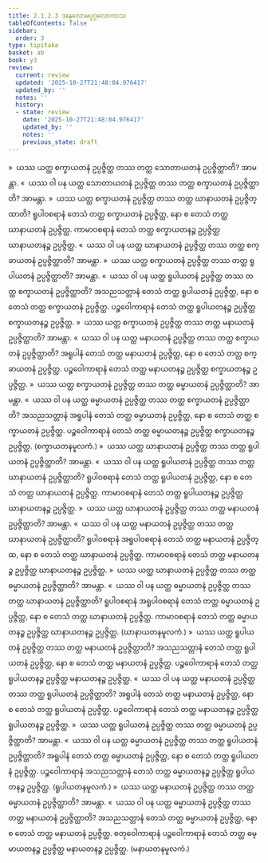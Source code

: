 ```yaml
---
title: 2.1.2.3 အနုလောမပုဂ္ဂလောကာသ
tableOfContents: false
sidebar:
  order: 3
type: tipitaka
basket: ab
book: y3
review:
  current: review
  updated: '2025-10-27T21:48:04.976417'
  updated_by: ''
  notes: ''
  history:
  - state: review
    date: '2025-10-27T21:48:04.976417'
    updated_by: ''
    notes: ''
    previous_state: draft
---
```



<ReviewStatus review={frontmatter.review} showDetails={true} />

<HypothesisAnnotation frontmatter={frontmatter} />

<DynamicBreadcrumb />

<Division number="41" book="y3" e="ch" v="33" p="91">

<Paragraph number="487" book="y3">
»  ယဿ ယတ္ထ စက္ခာယတနံ ဥပ္ပဇ္ဇိတ္ထ တဿ တတ္ထ သောတာယတနံ ဥပ္ပဇ္ဇိတ္ထာတိ? အာမန္တာ.
</Paragraph>

<Paragraph number="488" book="y3">
«  ယဿ ဝါ ပန ယတ္ထ သောတာယတနံ ဥပ္ပဇ္ဇိတ္ထ တဿ တတ္ထ စက္ခာယတနံ ဥပ္ပဇ္ဇိတ္ထာတိ? အာမန္တာ.
</Paragraph>

<Paragraph number="489" book="y3">
»  ယဿ ယတ္ထ စက္ခာယတနံ ဥပ္ပဇ္ဇိတ္ထ တဿ တတ္ထ ဃာနာယတနံ ဥပ္ပဇ္ဇိတ္ထာတိ?
</Paragraph>

<Paragraph number="490" book="y3">
ရူပါဝစရာနံ တေသံ တတ္ထ စက္ခာယတနံ ဥပ္ပဇ္ဇိတ္ထ, နော စ တေသံ တတ္ထ ဃာနာယတနံ ဥပ္ပဇ္ဇိတ္ထ. ကာမာဝစရာနံ တေသံ တတ္ထ စက္ခာယတနဉ္စ ဥပ္ပဇ္ဇိတ္ထ ဃာနာယတနဉ္စ ဥပ္ပဇ္ဇိတ္ထ.
</Paragraph>

<Paragraph number="491" book="y3">
«  ယဿ ဝါ ပန ယတ္ထ ဃာနာယတနံ ဥပ္ပဇ္ဇိတ္ထ တဿ တတ္ထ စက္ခာယတနံ ဥပ္ပဇ္ဇိတ္ထာတိ? အာမန္တာ.
</Paragraph>

<Paragraph number="492" book="y3">
»  ယဿ ယတ္ထ စက္ခာယတနံ ဥပ္ပဇ္ဇိတ္ထ တဿ တတ္ထ ရူပါယတနံ ဥပ္ပဇ္ဇိတ္ထာတိ? အာမန္တာ.
</Paragraph>

<Paragraph number="493" book="y3">
«  ယဿ ဝါ ပန ယတ္ထ ရူပါယတနံ ဥပ္ပဇ္ဇိတ္ထ တဿ တတ္ထ စက္ခာယတနံ ဥပ္ပဇ္ဇိတ္ထာတိ?
</Paragraph>

<Paragraph number="494" book="y3">
အသညသတ္တာနံ တေသံ တတ္ထ ရူပါယတနံ ဥပ္ပဇ္ဇိတ္ထ, နော စ တေသံ တတ္ထ စက္ခာယတနံ ဥပ္ပဇ္ဇိတ္ထ. ပဉ္စဝေါကာရာနံ တေသံ တတ္ထ ရူပါယတနဉ္စ ဥပ္ပဇ္ဇိတ္ထ စက္ခာယတနဉ္စ ဥပ္ပဇ္ဇိတ္ထ.
</Paragraph>

<Paragraph number="495" book="y3">
»  ယဿ ယတ္ထ စက္ခာယတနံ ဥပ္ပဇ္ဇိတ္ထ တဿ တတ္ထ မနာယတနံ ဥပ္ပဇ္ဇိတ္ထာတိ? အာမန္တာ.
</Paragraph>

<Paragraph number="496" book="y3">
«  ယဿ ဝါ ပန ယတ္ထ မနာယတနံ ဥပ္ပဇ္ဇိတ္ထ တဿ တတ္ထ စက္ခာယတနံ ဥပ္ပဇ္ဇိတ္ထာတိ?
</Paragraph>

<Paragraph number="497" book="y3">
အရူပါနံ တေသံ တတ္ထ မနာယတနံ ဥပ္ပဇ္ဇိတ္ထ, နော စ တေသံ တတ္ထ စက္ခာယတနံ ဥပ္ပဇ္ဇိတ္ထ. ပဉ္စဝေါကာရာနံ တေသံ တတ္ထ မနာယတနဉ္စ ဥပ္ပဇ္ဇိတ္ထ စက္ခာယတနဉ္စ ဥပ္ပဇ္ဇိတ္ထ.
</Paragraph>

<Paragraph number="498" book="y3">
»  ယဿ ယတ္ထ စက္ခာယတနံ ဥပ္ပဇ္ဇိတ္ထ တဿ တတ္ထ ဓမ္မာယတနံ ဥပ္ပဇ္ဇိတ္ထာတိ? အာမန္တာ.
</Paragraph>

<Paragraph number="499" book="y3">
«  ယဿ ဝါ ပန ယတ္ထ ဓမ္မာယတနံ ဥပ္ပဇ္ဇိတ္ထ တဿ တတ္ထ စက္ခာယတနံ ဥပ္ပဇ္ဇိတ္ထာတိ?
</Paragraph>

<Paragraph number="500" book="y3">
အသညသတ္တာနံ အရူပါနံ တေသံ တတ္ထ ဓမ္မာယတနံ ဥပ္ပဇ္ဇိတ္ထ, နော စ တေသံ တတ္ထ စက္ခာယတနံ ဥပ္ပဇ္ဇိတ္ထ. ပဉ္စဝေါကာရာနံ တေသံ တတ္ထ ဓမ္မာယတနဉ္စ ဥပ္ပဇ္ဇိတ္ထ စက္ခာယတနဉ္စ ဥပ္ပဇ္ဇိတ္ထ. (စက္ခာယတနမူလကံ.)
</Paragraph>

</Division>
<Division number="42" book="y3" e="ch" v="33" p="92">

<Paragraph number="501" book="y3">
»  ယဿ ယတ္ထ ဃာနာယတနံ ဥပ္ပဇ္ဇိတ္ထ တဿ တတ္ထ ရူပါယတနံ ဥပ္ပဇ္ဇိတ္ထာတိ? အာမန္တာ.
</Paragraph>

<Paragraph number="502" book="y3">
«  ယဿ ဝါ ပန ယတ္ထ ရူပါယတနံ ဥပ္ပဇ္ဇိတ္ထ တဿ တတ္ထ ဃာနာယတနံ ဥပ္ပဇ္ဇိတ္ထာတိ?
</Paragraph>

<Paragraph number="503" book="y3">
ရူပါဝစရာနံ တေသံ တတ္ထ ရူပါယတနံ ဥပ္ပဇ္ဇိတ္ထ, နော စ တေသံ တတ္ထ ဃာနာယတနံ ဥပ္ပဇ္ဇိတ္ထ. ကာမာဝစရာနံ တေသံ တတ္ထ ရူပါယတနဉ္စ ဥပ္ပဇ္ဇိတ္ထ ဃာနာယတနဉ္စ ဥပ္ပဇ္ဇိတ္ထ.
</Paragraph>

<Paragraph number="504" book="y3">
»  ယဿ ယတ္ထ ဃာနာယတနံ ဥပ္ပဇ္ဇိတ္ထ တဿ တတ္ထ မနာယတနံ ဥပ္ပဇ္ဇိတ္ထာတိ? အာမန္တာ.
</Paragraph>

<Paragraph number="505" book="y3">
«  ယဿ ဝါ ပန ယတ္ထ မနာယတနံ ဥပ္ပဇ္ဇိတ္ထ တဿ တတ္ထ ဃာနာယတနံ ဥပ္ပဇ္ဇိတ္ထာတိ?
</Paragraph>

<Paragraph number="506" book="y3">
ရူပါဝစရာနံ အရူပါဝစရာနံ တေသံ တတ္ထ မနာယတနံ ဥပ္ပဇ္ဇိတ္ထ, နော စ တေသံ တတ္ထ ဃာနာယတနံ ဥပ္ပဇ္ဇိတ္ထ. ကာမာဝစရာနံ တေသံ တတ္ထ မနာယတနဉ္စ ဥပ္ပဇ္ဇိတ္ထ ဃာနာယတနဉ္စ ဥပ္ပဇ္ဇိတ္ထ.
</Paragraph>

<Paragraph number="507" book="y3">
»  ယဿ ယတ္ထ ဃာနာယတနံ ဥပ္ပဇ္ဇိတ္ထ တဿ တတ္ထ ဓမ္မာယတနံ ဥပ္ပဇ္ဇိတ္ထာတိ? အာမန္တာ.
</Paragraph>

<Paragraph number="508" book="y3">
«  ယဿ ဝါ ပန ယတ္ထ ဓမ္မာယတနံ ဥပ္ပဇ္ဇိတ္ထ တဿ တတ္ထ ဃာနာယတနံ ဥပ္ပဇ္ဇိတ္ထာတိ?
</Paragraph>

<Paragraph number="509" book="y3">
ရူပါဝစရာနံ အရူပါဝစရာနံ တေသံ တတ္ထ ဓမ္မာယတနံ ဥပ္ပဇ္ဇိတ္ထ, နော စ တေသံ တတ္ထ ဃာနာယတနံ ဥပ္ပဇ္ဇိတ္ထ. ကာမာဝစရာနံ တေသံ တတ္ထ ဓမ္မာယတနဉ္စ ဥပ္ပဇ္ဇိတ္ထ ဃာနာယတနဉ္စ ဥပ္ပဇ္ဇိတ္ထ. (ဃာနာယတနမူလကံ.)
</Paragraph>

</Division>
<Division number="43" book="y3" e="ch" v="33" p="92">

<Paragraph number="510" book="y3">
»  ယဿ ယတ္ထ ရူပါယတနံ ဥပ္ပဇ္ဇိတ္ထ တဿ တတ္ထ မနာယတနံ ဥပ္ပဇ္ဇိတ္ထာတိ?
</Paragraph>

<Paragraph number="511" book="y3">
အသညသတ္တာနံ တေသံ တတ္ထ ရူပါယတနံ ဥပ္ပဇ္ဇိတ္ထ, နော စ တေသံ တတ္ထ မနာယတနံ ဥပ္ပဇ္ဇိတ္ထ. ပဉ္စဝေါကာရာနံ တေသံ တတ္ထ ရူပါယတနဉ္စ ဥပ္ပဇ္ဇိတ္ထ မနာယတနဉ္စ ဥပ္ပဇ္ဇိတ္ထ.
</Paragraph>

<Paragraph number="512" book="y3">
«  ယဿ ဝါ ပန ယတ္ထ မနာယတနံ ဥပ္ပဇ္ဇိတ္ထ တဿ တတ္ထ ရူပါယတနံ ဥပ္ပဇ္ဇိတ္ထာတိ?
</Paragraph>

<Paragraph number="513" book="y3">
အရူပါနံ တေသံ တတ္ထ မနာယတနံ ဥပ္ပဇ္ဇိတ္ထ, နော စ တေသံ တတ္ထ ရူပါယတနံ ဥပ္ပဇ္ဇိတ္ထ. ပဉ္စဝေါကာရာနံ တေသံ တတ္ထ မနာယတနဉ္စ ဥပ္ပဇ္ဇိတ္ထ ရူပါယတနဉ္စ ဥပ္ပဇ္ဇိတ္ထ.
</Paragraph>

<Paragraph number="514" book="y3">
»  ယဿ ယတ္ထ ရူပါယတနံ ဥပ္ပဇ္ဇိတ္ထ တဿ တတ္ထ ဓမ္မာယတနံ ဥပ္ပဇ္ဇိတ္ထာတိ? အာမန္တာ.
</Paragraph>

<Paragraph number="515" book="y3">
«  ယဿ ဝါ ပန ယတ္ထ ဓမ္မာယတနံ ဥပ္ပဇ္ဇိတ္ထ တဿ တတ္ထ ရူပါယတနံ ဥပ္ပဇ္ဇိတ္ထာတိ?
</Paragraph>

<Paragraph number="516" book="y3">
အရူပါနံ တေသံ တတ္ထ ဓမ္မာယတနံ ဥပ္ပဇ္ဇိတ္ထ, နော စ တေသံ တတ္ထ ရူပါယတနံ ဥပ္ပဇ္ဇိတ္ထ. ပဉ္စဝေါကာရာနံ အသညသတ္တာနံ တေသံ တတ္ထ ဓမ္မာယတနဉ္စ ဥပ္ပဇ္ဇိတ္ထ ရူပါယတနဉ္စ ဥပ္ပဇ္ဇိတ္ထ. (ရူပါယတနမူလကံ.)
</Paragraph>

</Division>
<Division number="44" book="y3" e="ch" v="33" p="93">

<Paragraph number="517" book="y3">
»  ယဿ ယတ္ထ မနာယတနံ ဥပ္ပဇ္ဇိတ္ထ တဿ တတ္ထ ဓမ္မာယတနံ ဥပ္ပဇ္ဇိတ္ထာတိ? အာမန္တာ.
</Paragraph>

<Paragraph number="518" book="y3">
«  ယဿ ဝါ ပန ယတ္ထ ဓမ္မာယတနံ ဥပ္ပဇ္ဇိတ္ထ တဿ တတ္ထ မနာယတနံ ဥပ္ပဇ္ဇိတ္ထာတိ?
</Paragraph>

<Paragraph number="519" book="y3">
အသညသတ္တာနံ တေသံ တတ္ထ ဓမ္မာယတနံ ဥပ္ပဇ္ဇိတ္ထ, နော စ တေသံ တတ္ထ မနာယတနံ ဥပ္ပဇ္ဇိတ္ထ. စတုဝေါကာရာနံ ပဉ္စဝေါကာရာနံ တေသံ တတ္ထ ဓမ္မာယတနဉ္စ ဥပ္ပဇ္ဇိတ္ထ မနာယတနဉ္စ ဥပ္ပဇ္ဇိတ္ထ. (မနာယတနမူလကံ.)
</Paragraph>
</Division>